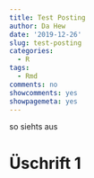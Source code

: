 ```yaml
---
title: Test Posting
author: Da Hew
date: '2019-12-26'
slug: test-posting
categories:
  - R
tags:
  - Rmd
comments: no
showcomments: yes
showpagemeta: yes
---
```


so siehts aus

# Üschrift 1